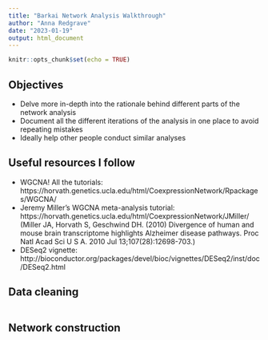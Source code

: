 ```yaml
---
title: "Barkai Network Analysis Walkthrough"
author: "Anna Redgrave"
date: "2023-01-19"
output: html_document
---
```


```r
knitr::opts_chunk$set(echo = TRUE)
```

## Objectives

* Delve more in-depth into the rationale behind different parts of the network analysis
* Document all the different iterations of the analysis in one place to avoid repeating mistakes
* Ideally help other people conduct similar analyses

## Useful resources I follow

* WGCNA! All the tutorials: https://horvath.genetics.ucla.edu/html/CoexpressionNetwork/Rpackages/WGCNA/
* Jeremy Miller's WGCNA meta-analysis tutorial: https://horvath.genetics.ucla.edu/html/CoexpressionNetwork/JMiller/ (Miller JA, Horvath S, Geschwind DH. (2010) Divergence of human and mouse brain transcriptome highlights Alzheimer disease pathways. Proc Natl Acad Sci U S A. 2010 Jul 13;107(28):12698-703.)
* DESeq2 vignette: http://bioconductor.org/packages/devel/bioc/vignettes/DESeq2/inst/doc/DESeq2.html


## Data cleaning 
```r

```

## Network construction

```r
```

